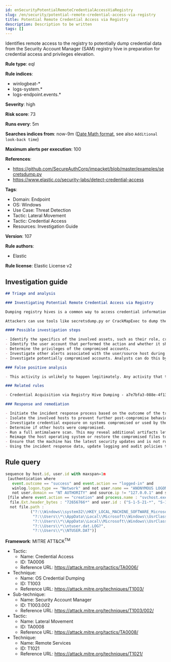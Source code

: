 ```yaml
---
id: enSecurityPotentialRemoteCredentialAccessViaRegistry
slug: /en/security/potential-remote-credential-access-via-registry
title: Potential Remote Credential Access via Registry
description: Description to be written
tags: []
---
```


<div id="potential-remote-credential-access-via-registry"></div>

Identifies remote access to the registry to potentially dump credential data from the Security Account Manager (SAM) registry hive in preparation for credential access and privileges elevation.

**Rule type**: eql

**Rule indices**: 

* winlogbeat-*
* logs-system.*
* logs-endpoint.events.*

**Severity**: high

**Risk score**: 73

**Runs every**: 5m

**Searches indices from**: now-9m ([Date Math format](((ref))/common-options.html#date-math), see also <DocLink id="enSecurityRulesUiCreate" section="set-the-rules-schedule">`Additional look-back time`</DocLink>)

**Maximum alerts per execution**: 100

**References**: 

* https://github.com/SecureAuthCorp/impacket/blob/master/examples/secretsdump.py
* https://www.elastic.co/security-labs/detect-credential-access

**Tags**: 

* Domain: Endpoint
* OS: Windows
* Use Case: Threat Detection
* Tactic: Lateral Movement
* Tactic: Credential Access
* Resources: Investigation Guide

**Version**: 107

**Rule authors**: 

* Elastic

**Rule license**: Elastic License v2

## Investigation guide

```markdown
## Triage and analysis

### Investigating Potential Remote Credential Access via Registry

Dumping registry hives is a common way to access credential information. Some hives store credential material, such as the SAM hive, which stores locally cached credentials (SAM secrets), and the SECURITY hive, which stores domain cached credentials (LSA secrets). Dumping these hives in combination with the SYSTEM hive enables the attacker to decrypt these secrets.

Attackers can use tools like secretsdump.py or CrackMapExec to dump the registry hives remotely, and use dumped credentials to access other systems in the domain.

#### Possible investigation steps

- Identify the specifics of the involved assets, such as their role, criticality, and associated users.
- Identify the user account that performed the action and whether it should perform this kind of action.
- Determine the privileges of the compromised accounts.
- Investigate other alerts associated with the user/source host during the past 48 hours.
- Investigate potentially compromised accounts. Analysts can do this by searching for login events (e.g., 4624) to the target host.

### False positive analysis

- This activity is unlikely to happen legitimately. Any activity that triggered the alert and is not inherently malicious must be monitored by the security team.

### Related rules

- Credential Acquisition via Registry Hive Dumping - a7e7bfa3-088e-4f13-b29e-3986e0e756b8

### Response and remediation

- Initiate the incident response process based on the outcome of the triage.
- Isolate the involved hosts to prevent further post-compromise behavior.
- Investigate credential exposure on systems compromised or used by the attacker to ensure all compromised accounts are identified. Reset passwords for these accounts and other potentially compromised credentials, such as email, business systems, and web services.
- Determine if other hosts were compromised.
- Run a full antimalware scan. This may reveal additional artifacts left in the system, persistence mechanisms, and malware components.
- Reimage the host operating system or restore the compromised files to clean versions.
- Ensure that the machine has the latest security updates and is not running unsupported Windows versions.
- Using the incident response data, update logging and audit policies to improve the mean time to detect (MTTD) and the mean time to respond (MTTR).
```

## Rule query

```js
sequence by host.id, user.id with maxspan=1m
 [authentication where
   event.outcome == "success" and event.action == "logged-in" and
   winlog.logon.type == "Network" and not user.name == "ANONYMOUS LOGON" and
   not user.domain == "NT AUTHORITY" and source.ip != "127.0.0.1" and source.ip !="::1"]
 [file where event.action == "creation" and process.name : "svchost.exe" and
  file.Ext.header_bytes : "72656766*" and user.id : ("S-1-5-21-*", "S-1-12-1-*") and file.size >= 30000 and
  not file.path :
           ("?:\\Windows\\system32\\HKEY_LOCAL_MACHINE_SOFTWARE_Microsoft_*.registry",
            "?:\\Users\\*\\AppData\\Local\\Microsoft\\Windows\\UsrClass.dat.LOG?",
            "?:\\Users\\*\\AppData\\Local\\Microsoft\\Windows\\UsrClass.dat",
            "?:\\Users\\*\\ntuser.dat.LOG?",
            "?:\\Users\\*\\NTUSER.DAT")]

```

**Framework**: MITRE ATT&CK<sup>TM</sup>

* Tactic:
    * Name: Credential Access
    * ID: TA0006
    * Reference URL: https://attack.mitre.org/tactics/TA0006/
* Technique:
    * Name: OS Credential Dumping
    * ID: T1003
    * Reference URL: https://attack.mitre.org/techniques/T1003/
* Sub-technique:
    * Name: Security Account Manager
    * ID: T1003.002
    * Reference URL: https://attack.mitre.org/techniques/T1003/002/
* Tactic:
    * Name: Lateral Movement
    * ID: TA0008
    * Reference URL: https://attack.mitre.org/tactics/TA0008/
* Technique:
    * Name: Remote Services
    * ID: T1021
    * Reference URL: https://attack.mitre.org/techniques/T1021/

